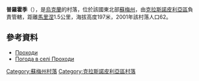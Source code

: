 {{coord|50|55|21|N|35|21|3|E|scale:100000_region:UA|display=title}}

'''普羅霍季'''（{{lang-uk|Проходи}}），是[[烏克蘭|烏克蘭]]的村落，位於該國東北部[[蘇梅州|蘇梅州]]，由[[克拉斯諾皮利亞區|克拉斯諾皮利亞區]]負責管轄，距離[[馬里涅_(克拉斯諾皮利亞區)|馬里涅]]1.5公里，海拔高度197米，2001年該村落人口62。

==參考資料==
*[http://w1.c1.rada.gov.ua/pls/z7502/A005?rdat1=02.02.2010&rf7571=29164 Проходи]{{dead link|date=2018年3月 |bot=InternetArchiveBot |fix-attempted=yes }}
* [http://weather.in.ua/ua/symskaja/21781 Погода в селі Проходи] {{Wayback|url=http://weather.in.ua/ua/symskaja/21781 |date=20111219225739 }}

{{DEFAULTSORT:Проходи}}

[[Category:蘇梅州村落|Category:蘇梅州村落]]
[[Category:克拉斯諾皮利亞區村落|Category:克拉斯諾皮利亞區村落]]


{{Sumy-geo-stub}}